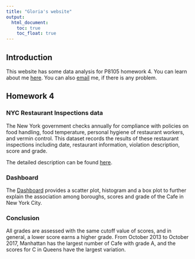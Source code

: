 ```yaml
---
title: "Gloria's website"
output: 
  html_document:
    toc: true
    toc_float: true
---
```

## Introduction
This website has some data analysis for P8105 homework 4. You can learn about me [here](about.html). You can also [email](mailto:<gl2677@cumc.columbia.edu>) me, if there is any problem.


## Homework 4
### NYC Restaurant Inspections data
The New York government checks annually for compliance with policies on food handling, food temperature, personal hygiene of restaurant workers, and vermin control. This dataset records the results of these restaurant inspections including date, restaurant information, violation description, score and grade.

The detailed description can be found [here](https://p8105.com/dataset_restaurant_inspections.html).

### Dashboard
The [Dashboard](flex_dashboard.html) provides a scatter plot, histogram and a box plot to further explain the association among boroughs, scores and grade of the Cafe in New York City.

### Conclusion
All grades are assessed with the same cutoff value of scores, and in general, a lower score earns a higher grade. From October 2013 to October 2017, Manhattan has the largest number of Cafe with grade A, and the scores for C in Queens have the largest variation. 





